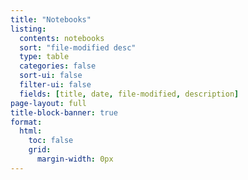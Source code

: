 ```yaml
---
title: "Notebooks"
listing:
  contents: notebooks
  sort: "file-modified desc"
  type: table
  categories: false
  sort-ui: false
  filter-ui: false
  fields: [title, date, file-modified, description]
page-layout: full
title-block-banner: true
format:
  html:
    toc: false
    grid:
      margin-width: 0px
---
```


